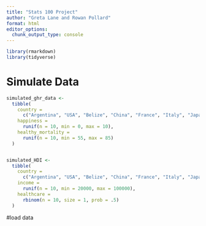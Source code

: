 ```yaml
---
title: "Stats 100 Project"
author: "Greta Lane and Rowan Pollard"
format: html
editor_options: 
  chunk_output_type: console
---
```


```r
library(rmarkdown)
library(tidyverse)

```

# Simulate Data
```r
simulated_ghr_data <-
  tibble(
    country =
      c("Argentina", "USA", "Belize", "China", "France", "Italy", "Japan", "Kenya", "Germany", "Canada"),
    happiness =
      runif(n = 10, min = 0, max = 10),
    healthy_mortality =
      runif(n = 10, min = 55, max = 85)
  )


simulated_HDI <-
  tibble(
    country =
      c("Argentina", "USA", "Belize", "China", "France", "Italy", "Japan", "Kenya", "Germany", "Canada"),
    income =
      runif(n = 10, min = 20000, max = 100000),
    healthcare =
      rbinom(n = 10, size = 1, prob = .5)
  )
```

#load data 
```r


```


